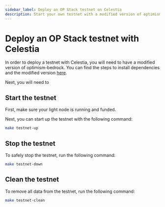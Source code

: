 ```yaml
---
sidebar_label: Deploy an OP Stack testnet on Celestia
description: Start your own testnet with a modified version of optimism-bedrock.
---
```


# Deploy an OP Stack testnet with Celestia

In order to deploy a testnet with Celestia, you will need to have a modified
version of optimism-bedrock. You can find the steps to install dependencies
and the modified version [here](../optimism-devnet).

Next, you will need to

## Start the testnet

First, make sure your light node is running and funded.

Next, you can start up the testnet with the following command:

```bash
make testnet-up
```

## Stop the testnet

To safely stop the testnet, run the following command:

```bash
make testnet-down
```

## Clean the testnet

To remove all data from the testnet, run the following command:

```bash
make testnet-clean
```